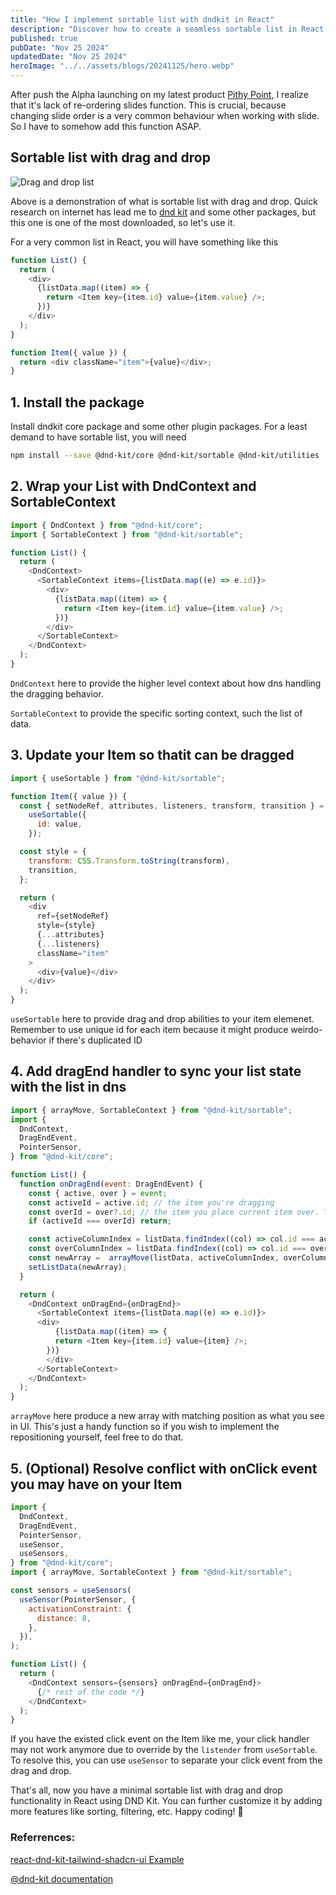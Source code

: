 ```yaml
---
title: "How I implement sortable list with dndkit in React"
description: "Discover how to create a seamless sortable list in React using dndkit, a powerful library for drag-and-drop interactions with minimal effort."
published: true
pubDate: "Nov 25 2024"
updatedDate: "Nov 25 2024"
heroImage: "../../assets/blogs/20241125/hero.webp"
---
```



After push the Alpha launching on my latest product [Pithy Point](https://pithypoint.com), I realize that it's lack of re-ordering slides function. This is crucial, because changing slide order is a very common behaviour when working with slide. So I have to somehow add this function ASAP.

## Sortable list with drag and drop

<img src={DemoGif.src} alt="Drag and drop list" />

Above is a demonstration of what is sortable list with drag and drop. Quick research on internet has lead me to [dnd kit](https://dndkit.com) and some other packages, but this one is one of the most downloaded, so let's use it.

For a very common list in React, you will have something like this

```js
function List() {
  return (
    <div>
      {listData.map((item) => {
        return <Item key={item.id} value={item.value} />;
      })}
    </div>
  );
}
```

```js
function Item({ value }) {
  return <div className="item">{value}</div>;
}
```

## 1. Install the package

Install dndkit core package and some other plugin packages. For a least demand to have sortable list, you will need

```bash
npm install --save @dnd-kit/core @dnd-kit/sortable @dnd-kit/utilities
```

## 2. Wrap your List with DndContext and SortableContext

```js
import { DndContext } from "@dnd-kit/core";
import { SortableContext } from "@dnd-kit/sortable";

function List() {
  return (
    <DndContext>
      <SortableContext items={listData.map((e) => e.id)}>
        <div>
          {listData.map((item) => {
            return <Item key={item.id} value={item.value} />;
          })}
        </div>
      </SortableContext>
    </DndContext>
  );
}
```

`DndContext` here to provide the higher level context about how dns handling the dragging behavior.

`SortableContext` to provide the specific sorting context, such the list of data.

## 3. Update your Item so thatit can be dragged

```js
import { useSortable } from "@dnd-kit/sortable";

function Item({ value }) {
  const { setNodeRef, attributes, listeners, transform, transition } =
    useSortable({
      id: value,
    });

  const style = {
    transform: CSS.Transform.toString(transform),
    transition,
  };

  return (
    <div
      ref={setNodeRef}
      style={style}
      {...attributes}
      {...listeners}
      className="item"
    >
      <div>{value}</div>
    </div>
  );
}
```

`useSortable` here to provide drag and drop abilities to your item elemenet. Remember to use unique id for each item because it might produce weirdo-behavior if there's duplicated ID

## 4. Add dragEnd handler to sync your list state with the list in dns

```js
import { arrayMove, SortableContext } from "@dnd-kit/sortable";
import {
  DndContext,
  DragEndEvent,
  PointerSensor,
} from "@dnd-kit/core";

function List() {
  function onDragEnd(event: DragEndEvent) {
    const { active, over } = event;
    const activeId = active.id; // the item you're dragging
    const overId = over?.id; // the item you place current item over. This could be same as dragging item, which mean you didn't move it
    if (activeId === overId) return;

    const activeColumnIndex = listData.findIndex((col) => col.id === activeId);
    const overColumnIndex = listData.findIndex((col) => col.id === overId);
    const newArray =  arrayMove(listData, activeColumnIndex, overColumnIndex);
    setListData(newArray);
  }

  return (
    <DndContext onDragEnd={onDragEnd}>
      <SortableContext items={listData.map((e) => e.id)}>
      <div>
          {listData.map((item) => {
          return <Item key={item.id} value={item} />;
        })}
        </div>
      </SortableContext>
    </DndContext>
  );
}
```

`arrayMove` here produce a new array with matching position as what you see in UI. This's just a handy function so if you wish to implement the repositioning yourself, feel free to do that.

## 5. (Optional) Resolve conflict with onClick event you may have on your Item

```js
import {
  DndContext,
  DragEndEvent,
  PointerSensor,
  useSensor,
  useSensors,
} from "@dnd-kit/core";
import { arrayMove, SortableContext } from "@dnd-kit/sortable";

const sensors = useSensors(
  useSensor(PointerSensor, {
    activationConstraint: {
      distance: 8,
    },
  }),
);

function List() {
  return (
    <DndContext sensors={sensors} onDragEnd={onDragEnd}>
      {/* rest of the code */}
    </DndContext>
  );
}
```

If you have the existed click event on the Item like me, your click handler may not work anymore due to override by the `listender` from `useSortable`. To resolve this, you can use `useSensor` to separate your click event from the drag and drop.

That's all, now you have a minimal sortable list with drag and drop functionality in React using DND Kit. You can further customize it by adding more features like sorting, filtering, etc. Happy coding! 🚀

### Referrences:

[react-dnd-kit-tailwind-shadcn-ui Example](https://github.com/Georgegriff/react-dnd-kit-tailwind-shadcn-ui)

[@dnd-kit documentation](https://docs.dndkit.com)
